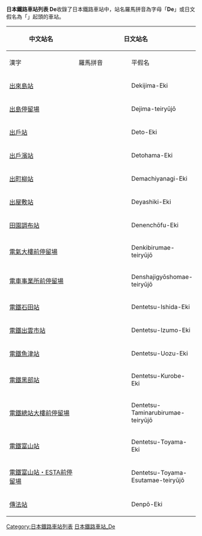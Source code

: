 {{noteTA
|1=zh-tw:車站;zh-cn:站;zh-hk:站;
}}
{{ListTOC Japan Romaji}}
<br>
{{ListTOC Japan Hiragana}}
'''日本鐵路車站列表 De'''收錄了日本鐵路車站中，站名羅馬拼音為字母「'''De'''」或日文假名為「'''{{lang|ja|で}}'''」起頭的車站。

{| class="wikitable" border="1"
|-
! rowspan="2" width="200"| 中文站名
! colspan="3"| 日文站名
! rowspan="2" width="300"| 所屬業者/路線
|-
! width="150"| 漢字
! width="150"| 羅馬拼音
! width="150"| 平假名
|-
| [[出來島站|出來島站]]
| {{lang|ja|出来島駅}}
| Dekijima-Eki
| {{lang|ja|できじまえき}}
| 阪神難波線
|-
|[[出島停留場|出島停留場]]
|{{lang|ja|出島停留場}}
| Dejima-teiryūjō
|{{lang|ja|でじまていりゅうじょう}}
|長崎電氣鐵道1,2系統
|-
|[[出戶站|出戶站]]
|{{lang|ja|出戸駅}}
| Deto-Eki
|{{lang|ja|でとえき}}
|大阪Metro谷町線
|-
|[[出戶濱站|出戶濱站]]
|{{lang|ja|出戸浜駅}}
| Detohama-Eki
|{{lang|ja|でとはまえき}}
|東日本旅客鐵道男鹿線
|-
|[[出町柳站|出町柳站]]
|{{lang|ja|出町柳駅}}
| Demachiyanagi-Eki
|{{lang|ja|でまちやなぎえき}}
|京阪鴨東線、叡山電車本線
|-
|[[出屋敷站|出屋敷站]]
|{{lang|ja|出屋敷駅}}
| Deyashiki-Eki
|{{lang|ja|でやしきえき}}
|阪神本線
|-
|[[田園調布站|田園調布站]]
|{{lang|ja|田園調布駅}}
| Denenchōfu-Eki
|{{lang|ja|でんえんちょうふえき}}
|東急東橫線、目黑線
|-
|[[電氣大樓前停留場|電氣大樓前停留場]]
|{{lang|ja|電気ビル前停留場}}
| Denkibirumae-teiryūjō
|{{lang|ja|でんきビルまえていりゅうじょう}}
|富山地方鐵道富山軌道線1,2,3系統
|-
|[[電車事業所前停留場|電車事業所前停留場]]
|{{lang|ja|電車事業所前停留場}}
| Denshajigyōshomae-teiryūjō
|{{lang|ja|でんしゃじぎょうしょまえていりゅうじょう}}
|札幌市電
|-
|[[電鐵石田站|電鐵石田站]]
|{{lang|ja|電鉄石田駅}}
| Dentetsu-Ishida-Eki
|{{lang|ja|でんてついしだえき}}
|富山地方鐵道本線
|-
|[[出雲市站|電鐵出雲市站]]
|{{lang|ja|電鉄出雲市駅}}
| Dentetsu-Izumo-Eki
|{{lang|ja|でんてついずもしえき}}
|一畑電車北松江線
|-
|[[電鐵魚津站|電鐵魚津站]]
|{{lang|ja|電鉄魚津駅}}
| Dentetsu-Uozu-Eki
|{{lang|ja|でんてつうおづえき}}
|富山地方鐵道本線
|-
|[[電鐵黑部站|電鐵黑部站]]
|{{lang|ja|電鉄黒部駅}}
| Dentetsu-Kurobe-Eki
|{{lang|ja|でんてつくろべえき}}
|富山地方鐵道本線
|-
|[[電鐵總站大樓前停留場|電鐵總站大樓前停留場]]
|{{lang|ja|デンテツターミナルビル前停留場}}
| Dentetsu-Taminarubirumae-teiryūjō
|{{lang|ja|デンテツターミナルビルまえていりゅうじょう}}
|土佐電交通後免線
|-
|[[富山站_(日本)|電鐵富山站]]
|{{lang|ja|電鉄富山駅}}
| Dentetsu-Toyama-Eki
|{{lang|ja|でんてつとやまえき}}
|富山地方鐵道本線、不二越線
|-
|[[富山站_(日本)|電鐵富山站・ESTA前停留場]]
|{{lang|ja|電鉄富山駅・エスタ前停留場}}
| Dentetsu-Toyama-Esutamae-teiryūjō
|{{lang|ja|でんてつとやまえき・エスタまえていりゅうじょう}}
|富山地方鐵道富山軌道線1,2,3系統
|-
|[[傳法站|傳法站]]
|{{lang|ja|伝法駅}}
| Denpō-Eki
|{{lang|ja|でんぽうえき}}
|阪神難波線
|}

[[Category:日本鐵路車站列表|Category:日本鐵路車站列表]]
[[Category:日本鐵路車站_De|]]